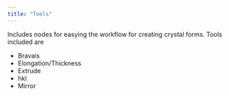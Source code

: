 ```yaml
---
title: "Tools"
---
```


Includes nodes for easying the workflow for creating crystal forms. Tools included are

-   Bravais
-   Elongation/Thickness
-   Extrude
-   hkl
-   Mirror

